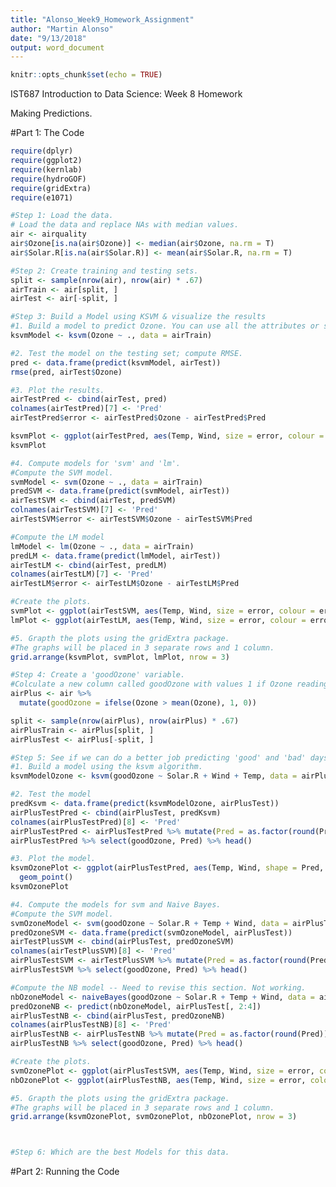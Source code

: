 ```yaml
---
title: "Alonso_Week9_Homework_Assignment"
author: "Martin Alonso"
date: "9/13/2018"
output: word_document
---
```


```r
knitr::opts_chunk$set(echo = TRUE)
```

IST687 Introduction to Data Science: Week 8 Homework

Making Predictions.

#Part 1: The Code
```r
require(dplyr)
require(ggplot2)
require(kernlab)
require(hydroGOF)
require(gridExtra)
require(e1071)

#Step 1: Load the data.
# Load the data and replace NAs with median values. 
air <- airquality
air$Ozone[is.na(air$Ozone)] <- median(air$Ozone, na.rm = T)
air$Solar.R[is.na(air$Solar.R)] <- mean(air$Solar.R, na.rm = T)

#Step 2: Create training and testing sets. 
split <- sample(nrow(air), nrow(air) * .67)
airTrain <- air[split, ]
airTest <- air[-split, ]

#Step 3: Build a Model using KSVM & visualize the results
#1. Build a model to predict Ozone. You can use all the attributes or select a few. 
ksvmModel <- ksvm(Ozone ~ ., data = airTrain)

#2. Test the model on the testing set; compute RMSE. 
pred <- data.frame(predict(ksvmModel, airTest))
rmse(pred, airTest$Ozone)

#3. Plot the results.
airTestPred <- cbind(airTest, pred)
colnames(airTestPred)[7] <- 'Pred'
airTestPred$error <- airTestPred$Ozone - airTestPred$Pred

ksvmPlot <- ggplot(airTestPred, aes(Temp, Wind, size = error, colour = error)) + geom_point()
ksvmPlot

#4. Compute models for 'svm' and 'lm'. 
#Compute the SVM model. 
svmModel <- svm(Ozone ~ ., data = airTrain)
predSVM <- data.frame(predict(svmModel, airTest))
airTestSVM <- cbind(airTest, predSVM)
colnames(airTestSVM)[7] <- 'Pred'
airTestSVM$error <- airTestSVM$Ozone - airTestSVM$Pred

#Compute the LM model
lmModel <- lm(Ozone ~ ., data = airTrain)
predLM <- data.frame(predict(lmModel, airTest))
airTestLM <- cbind(airTest, predLM)
colnames(airTestLM)[7] <- 'Pred'
airTestLM$error <- airTestLM$Ozone - airTestLM$Pred

#Create the plots. 
svmPlot <- ggplot(airTestSVM, aes(Temp, Wind, size = error, colour = error)) + geom_point()
lmPlot <- ggplot(airTestLM, aes(Temp, Wind, size = error, colour = error)) + geom_point()

#5. Grapth the plots using the gridExtra package.
#The graphs will be placed in 3 separate rows and 1 column. 
grid.arrange(ksvmPlot, svmPlot, lmPlot, nrow = 3)

#Step 4: Create a 'goodOzone' variable. 
#Colculate a new column called goodOzone with values 1 if Ozone reading is above average and 0 if below average. 
airPlus <- air %>% 
  mutate(goodOzone = ifelse(Ozone > mean(Ozone), 1, 0))

split <- sample(nrow(airPlus), nrow(airPlus) * .67)
airPlusTrain <- airPlus[split, ]
airPlusTest <- airPlus[-split, ]

#Step 5: See if we can do a better job predicting 'good' and 'bad' days. 
#1. Build a model using the ksvm algorithm.
ksvmModelOzone <- ksvm(goodOzone ~ Solar.R + Wind + Temp, data = airPlusTrain)

#2. Test the model
predKsvm <- data.frame(predict(ksvmModelOzone, airPlusTest))
airPlusTestPred <- cbind(airPlusTest, predKsvm)
colnames(airPlusTestPred)[8] <- 'Pred'
airPlusTestPred <- airPlusTestPred %>% mutate(Pred = as.factor(round(Pred)), correct = ifelse(goodOzone == Pred, 1, 0)) 
airPlusTestPred %>% select(goodOzone, Pred) %>% head()

#3. Plot the model. 
ksvmOzonePlot <- ggplot(airPlusTestPred, aes(Temp, Wind, shape = Pred, color = as.factor(goodOzone), size = as.factor(correct))) + 
  geom_point()
ksvmOzonePlot

#4. Compute the models for svm and Naive Bayes. 
#Compute the SVM model. 
svmOzoneModel <- svm(goodOzone ~ Solar.R + Temp + Wind, data = airPlusTrain)
predOzoneSVM <- data.frame(predict(svmOzoneModel, airPlusTest))
airTestPlusSVM <- cbind(airPlusTest, predOzoneSVM)
colnames(airTestPlusSVM)[8] <- 'Pred'
airPlusTestSVM <- airTestPlusSVM %>% mutate(Pred = as.factor(round(Pred)), correct = ifelse(goodOzone == Pred, 1, 0)) 
airPlusTestSVM %>% select(goodOzone, Pred) %>% head()

#Compute the NB model -- Need to revise this section. Not working. 
nbOzoneModel <- naiveBayes(goodOzone ~ Solar.R + Temp + Wind, data = airPlusTrain)
predOzoneNB <- predict(nbOzoneModel, airPlusTest[, 2:4])
airPlusTestNB <- cbind(airPlusTest, predOzoneNB)
colnames(airPlusTestNB)[8] <- 'Pred'
airPlusTestNB <- airPlusTestNB %>% mutate(Pred = as.factor(round(Pred)), correct = ifelse(goodOzone == Pred, 1, 0)) 
airPlusTestNB %>% select(goodOzone, Pred) %>% head()

#Create the plots. 
svmOzonePlot <- ggplot(airPlusTestSVM, aes(Temp, Wind, size = error, colour = error)) + geom_point()
nbOzonePlot <- ggplot(airPlusTestNB, aes(Temp, Wind, size = error, colour = error)) + geom_point()

#5. Grapth the plots using the gridExtra package.
#The graphs will be placed in 3 separate rows and 1 column. 
grid.arrange(ksvmOzonePlot, svmOzonePlot, nbOzonePlot, nrow = 3)



#Step 6: Which are the best Models for this data. 

```

#Part 2: Running the Code
```r

```